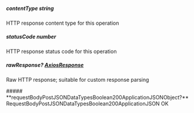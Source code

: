 
##### **contentType** string
HTTP response content type for this operation

##### **statusCode** number
HTTP response status code for this operation

##### **rawResponse?** [AxiosResponse](https://axios-http.com/docs/res_schema)
Raw HTTP response; suitable for custom response parsing

<Collapsible>
    ##### **requestBodyPostJSONDataTypesBoolean200ApplicationJSONObject?** RequestBodyPostJSONDataTypesBoolean200ApplicationJSON
    OK
    <Collapsible.Break/>
    <RequestBodyPostJSONDataTypesBoolean200ApplicationJSON/>
</Collapsible>

